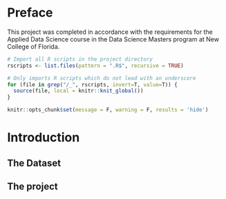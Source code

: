 # Preface {-}

This project was completed in accordance with the requirements for the Applied Data Science course in the Data Science Masters program at New College of Florida.
```r
# Import all R scripts in the project directory
rscripts <- list.files(pattern = ".R$", recursive = TRUE)

# Only imports R scripts which do not lead with an underscore
for (file in grep("/_", rscripts, invert=T, value=T)) {
  source(file, local = knitr::knit_global())
}

knitr::opts_chunk$set(message = F, warning = F, results = 'hide')
```

# Introduction {-}

## The Dataset

## The project

